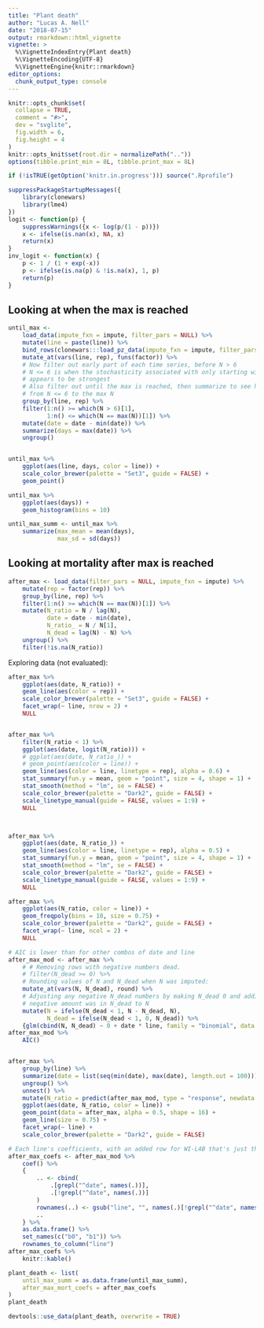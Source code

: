 ```yaml
---
title: "Plant death"
author: "Lucas A. Nell"
date: "2018-07-15"
output: rmarkdown::html_vignette
vignette: >
  %\VignetteIndexEntry{Plant death}
  %\VignetteEncoding{UTF-8}
  %\VignetteEngine{knitr::rmarkdown}
editor_options: 
  chunk_output_type: console
---
```


```r
knitr::opts_chunk$set(
  collapse = TRUE,
  comment = "#>",
  dev = "svglite", 
  fig.width = 6,
  fig.height = 4
)
knitr::opts_knit$set(root.dir = normalizePath(".."))
options(tibble.print_min = 8L, tibble.print_max = 8L)
```
```r
if (!isTRUE(getOption('knitr.in.progress'))) source(".Rprofile")
```

```r
suppressPackageStartupMessages({
    library(clonewars)
    library(lme4)
})
logit <- function(p) {
    suppressWarnings({x <- log(p/(1 - p))})
    x <- ifelse(is.nan(x), NA, x)
    return(x)
}
inv_logit <- function(x) {
    p <- 1 / (1 + exp(-x))
    p <- ifelse(is.na(p) & !is.na(x), 1, p)
    return(p)
}
```



## Looking at when the max is reached

```r
until_max <- 
    load_data(impute_fxn = impute, filter_pars = NULL) %>%
    mutate(line = paste(line)) %>%
    bind_rows(clonewars:::load_pz_data(impute_fxn = impute, filter_pars = NULL)) %>%
    mutate_at(vars(line, rep), funs(factor)) %>%
    # Now filter out early part of each time series, before N > 6
    # N <= 6 is when the stochasticity associated with only starting with 2 adults
    # appears to be strongest
    # Also filter out until the max is reached, then summarize to see how many days 
    # from N <= 6 to the max N
    group_by(line, rep) %>% 
    filter(1:n() >= which(N > 6)[1],
           1:n() <= which(N == max(N))[1]) %>%
    mutate(date = date - min(date)) %>%
    summarize(days = max(date)) %>% 
    ungroup()


until_max %>% 
    ggplot(aes(line, days, color = line)) +
    scale_color_brewer(palette = "Set3", guide = FALSE) +
    geom_point()

until_max %>% 
    ggplot(aes(days)) +
    geom_histogram(bins = 10)

until_max_summ <- until_max %>% 
    summarize(max_mean = mean(days),
              max_sd = sd(days))
```




## Looking at mortality after max is reached

```r
after_max <- load_data(filter_pars = NULL, impute_fxn = impute) %>% 
    mutate(rep = factor(rep)) %>% 
    group_by(line, rep) %>%
    filter(1:n() >= which(N == max(N))[1]) %>%
    mutate(N_ratio = N / lag(N),
           date = date - min(date),
           N_ratio_ = N / N[1],
           N_dead = lag(N) - N) %>% 
    ungroup() %>% 
    filter(!is.na(N_ratio))
```

Exploring data (not evaluated):

```r
after_max %>%
    ggplot(aes(date, N_ratio)) +
    geom_line(aes(color = rep)) +
    scale_color_brewer(palette = "Set3", guide = FALSE) +
    facet_wrap(~ line, nrow = 2) +
    NULL


after_max %>%
    filter(N_ratio < 1) %>%
    ggplot(aes(date, logit(N_ratio))) +
    # ggplot(aes(date, N_ratio_)) +
    # geom_point(aes(color = line)) +
    geom_line(aes(color = line, linetype = rep), alpha = 0.6) +
    stat_summary(fun.y = mean, geom = "point", size = 4, shape = 1) +
    stat_smooth(method = "lm", se = FALSE) +
    scale_color_brewer(palette = "Dark2", guide = FALSE) +
    scale_linetype_manual(guide = FALSE, values = 1:9) +
    NULL



after_max %>%
    ggplot(aes(date, N_ratio_)) +
    geom_line(aes(color = line, linetype = rep), alpha = 0.5) +
    stat_summary(fun.y = mean, geom = "point", size = 4, shape = 1) +
    stat_smooth(method = "lm", se = FALSE) +
    scale_color_brewer(palette = "Dark2", guide = FALSE) +
    scale_linetype_manual(guide = FALSE, values = 1:9) +
    NULL

after_max %>%
    ggplot(aes(N_ratio, color = line)) +
    geom_freqpoly(bins = 10, size = 0.75) +
    scale_color_brewer(palette = "Dark2", guide = FALSE) +
    facet_wrap(~ line, ncol = 2) +
    NULL
```

```r
# AIC is lower than for other combos of date and line
after_max_mod <- after_max %>%
    # # Removing rows with negative numbers dead.
    # filter(N_dead >= 0) %>% 
    # Rounding values of N and N_dead when N was imputed:
    mutate_at(vars(N, N_dead), round) %>% 
    # Adjusting any negative N_dead numbers by making N_dead 0 and adding whatever
    # negative amount was in N_dead to N
    mutate(N = ifelse(N_dead < 1, N - N_dead, N),
           N_dead = ifelse(N_dead < 1, 0, N_dead)) %>%
    {glm(cbind(N, N_dead) ~ 0 + date * line, family = "binomial", data = .)}
after_max_mod %>% 
    AIC()


after_max %>% 
    group_by(line) %>% 
    summarize(date = list(seq(min(date), max(date), length.out = 100))) %>% 
    ungroup() %>% 
    unnest() %>% 
    mutate(N_ratio = predict(after_max_mod, type = "response", newdata = .)) %>% 
    ggplot(aes(date, N_ratio, color = line)) +
    geom_point(data = after_max, alpha = 0.5, shape = 16) +
    geom_line(size = 0.75) +
    facet_wrap(~ line) +
    scale_color_brewer(palette = "Dark2", guide = FALSE)
```

```r
# Each line's coefficients, with an added row for WI-L4Ø that's just the mean:
after_max_coefs <- after_max_mod %>%
    coef() %>% 
    {
        .. <- cbind(
            .[grepl("^date", names(.))],
            .[!grepl("^date", names(.))]
        )
        rownames(..) <- gsub("line", "", names(.)[!grepl("^date", names(.))])
        ..
    } %>% 
    as.data.frame() %>% 
    set_names(c("b0", "b1")) %>%
    rownames_to_column("line")
after_max_coefs %>%
    knitr::kable()
```


```r
plant_death <- list(
    until_max_summ = as.data.frame(until_max_summ),
    after_max_mort_coefs = after_max_coefs
)
plant_death
```

```r
devtools::use_data(plant_death, overwrite = TRUE)
```

